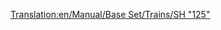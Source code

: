 [[Translation:en/Manual/Base Set/Trains/SH "125"]]
{{es/Trenes|Imagen=[[File:en/Sh125.png]]
|Nombre=SH "125"
|Precio=46.874 € (23.437 £)
|Velocidad=201 km/h (125 mph)
|Peso=70 t
|Potencia=4.500 CV (3.356 kW)
|Coste-anual=5.788 € (2.894 £)
|Diseño=1978
|Duración=20
|Capacidad=8 bolsas de correo
|Descripción=Esto no es solo una locomotora, sino un par, que funcionan al unísono. Ambas unidades pueden llevar carga extra, por defecto correo. No se olvide de [[es/Manual/Reformar vehículos|reformar]] este vehículo si usted sólo va a transportar [[es/Manual/Base Set/Cargos/Pasajeros|pasajeros]], ¡de esta forma sus estaciones no empezaran a reunir [[es/Manual/Base Set/Cargos/Correo|correo]]!
|Vida-real=Esta es una versión rebautizada de la británica [https://www.wikipedia.org/wiki/InterCity 125 InterCity 125], con el récord de la locomotora diésel más rápida del mundo (237 km/h ó 148 mph).
}}
